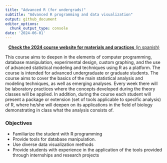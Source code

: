 ```yaml
---
title: "Advanced R (for undergrads)"
subtitle: "Advanced R programming and data visualization"
output: github_document
editor_options: 
  chunk_output_type: console
date: '2024-06-01'
---
```


<div class="alert alert-success">

<center>[**Check the 2024 course website for materials and practices** (in spanish)](https://marce10.github.io/r_avanzado_2024)</center>

</div>

This course aims to deepen in the elements of computer programming, database manipulation, experimental design, custom graphing, and the use of advanced statistical modeling and techniques using R as a platform. The course is intended for advanced undergraduate or graduate students. The course aims to cover the basics of the main statistical analysis and modeling techniques, as well as emerging analyses. Every week there will be laboratory practices where the concepts developed during the theory classes will be applied. In addition, during the course each student will present a package or extension (set of tools applicable to specific analysis) of R, where he/she will deepen on its applications in the field of biology demonstrating in class what the analysis consists of.

::: {.alert .alert-info}
### **Objectives** {.unnumbered .unlisted}

- Familiarize the student with R programming
- Provide tools for database manipulation.
- Use diverse data visualization methods
- Provide students with experience in the application of the tools provided through internships and research projects

:::

&nbsp; 


